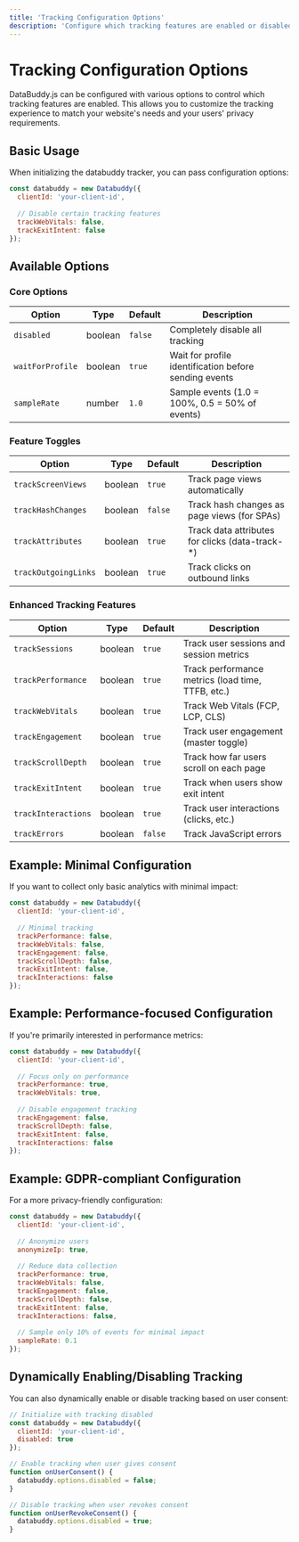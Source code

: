 ```yaml
---
title: 'Tracking Configuration Options'
description: 'Configure which tracking features are enabled or disabled in databuddy.js'
---
```


# Tracking Configuration Options

DataBuddy.js can be configured with various options to control which tracking features are enabled. This allows you to customize the tracking experience to match your website's needs and your users' privacy requirements.

## Basic Usage

When initializing the databuddy tracker, you can pass configuration options:

```js
const databuddy = new Databuddy({
  clientId: 'your-client-id',
  
  // Disable certain tracking features
  trackWebVitals: false,
  trackExitIntent: false
});
```

## Available Options

### Core Options

| Option | Type | Default | Description |
|--------|------|---------|-------------|
| `disabled` | boolean | `false` | Completely disable all tracking |
| `waitForProfile` | boolean | `true` | Wait for profile identification before sending events |
| `sampleRate` | number | `1.0` | Sample events (1.0 = 100%, 0.5 = 50% of events) |

### Feature Toggles

| Option | Type | Default | Description |
|--------|------|---------|-------------|
| `trackScreenViews` | boolean | `true` | Track page views automatically |
| `trackHashChanges` | boolean | `false` | Track hash changes as page views (for SPAs) |
| `trackAttributes` | boolean | `true` | Track data attributes for clicks (data-track-*) |
| `trackOutgoingLinks` | boolean | `true` | Track clicks on outbound links |

### Enhanced Tracking Features

| Option | Type | Default | Description |
|--------|------|---------|-------------|
| `trackSessions` | boolean | `true` | Track user sessions and session metrics |
| `trackPerformance` | boolean | `true` | Track performance metrics (load time, TTFB, etc.) |
| `trackWebVitals` | boolean | `true` | Track Web Vitals (FCP, LCP, CLS) |
| `trackEngagement` | boolean | `true` | Track user engagement (master toggle) |
| `trackScrollDepth` | boolean | `true` | Track how far users scroll on each page |
| `trackExitIntent` | boolean | `true` | Track when users show exit intent |
| `trackInteractions` | boolean | `true` | Track user interactions (clicks, etc.) |
| `trackErrors` | boolean | `false` | Track JavaScript errors |

## Example: Minimal Configuration

If you want to collect only basic analytics with minimal impact:

```js
const databuddy = new Databuddy({
  clientId: 'your-client-id',
  
  // Minimal tracking
  trackPerformance: false,
  trackWebVitals: false,
  trackEngagement: false,
  trackScrollDepth: false,
  trackExitIntent: false,
  trackInteractions: false
});
```

## Example: Performance-focused Configuration

If you're primarily interested in performance metrics:

```js
const databuddy = new Databuddy({
  clientId: 'your-client-id',
  
  // Focus only on performance
  trackPerformance: true,
  trackWebVitals: true,
  
  // Disable engagement tracking
  trackEngagement: false,
  trackScrollDepth: false,
  trackExitIntent: false,
  trackInteractions: false
});
```

## Example: GDPR-compliant Configuration

For a more privacy-friendly configuration:

```js
const databuddy = new Databuddy({
  clientId: 'your-client-id',
  
  // Anonymize users
  anonymizeIp: true,
  
  // Reduce data collection
  trackPerformance: true,
  trackWebVitals: false,
  trackEngagement: false,
  trackScrollDepth: false,
  trackExitIntent: false,
  trackInteractions: false,
  
  // Sample only 10% of events for minimal impact
  sampleRate: 0.1
});
```

## Dynamically Enabling/Disabling Tracking

You can also dynamically enable or disable tracking based on user consent:

```js
// Initialize with tracking disabled
const databuddy = new Databuddy({
  clientId: 'your-client-id',
  disabled: true
});

// Enable tracking when user gives consent
function onUserConsent() {
  databuddy.options.disabled = false;
}

// Disable tracking when user revokes consent
function onUserRevokeConsent() {
  databuddy.options.disabled = true;
}
``` 